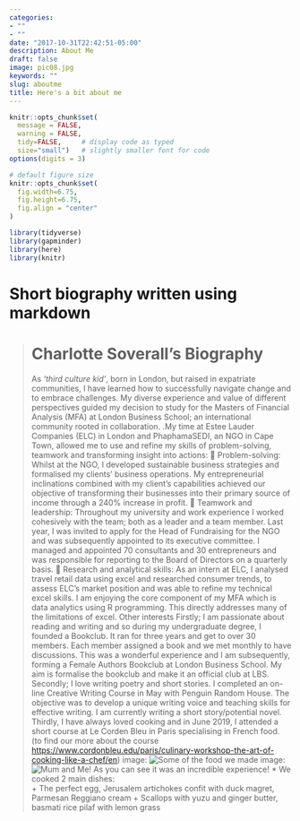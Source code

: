 ```yaml
---
categories:
- ""
- ""
date: "2017-10-31T22:42:51-05:00"
description: About Me
draft: false
image: pic08.jpg
keywords: ""
slug: aboutme
title: Here's a bit about me
---
```


```r
knitr::opts_chunk$set(
  message = FALSE, 
  warning = FALSE, 
  tidy=FALSE,     # display code as typed
  size="small")   # slightly smaller font for code
options(digits = 3)

# default figure size
knitr::opts_chunk$set(
  fig.width=6.75, 
  fig.height=6.75,
  fig.align = "center"
)
```

```r
library(tidyverse)  
library(gapminder)  
library(here)
library(knitr)
```

# Short biography written using markdown

> # Charlotte Soverall's Biography 
As  *‘third culture kid’*, born in London, but raised in expatriate communities, I have learned how to successfully navigate change and to embrace challenges. My diverse experience and value of different perspectives guided my decision to study for the Masters of Financial Analysis (MFA) at London Business School; an international community rooted in collaboration.
.My time at Estee Lauder Companies (ELC) in London and PhaphamaSEDI, an NGO in Cape Town, allowed me to use and refine my skills of problem-solving, teamwork and transforming insight into actions: 
	Problem-solving: Whilst at the NGO, I developed sustainable business strategies and formalised my clients’ business operations. My entrepreneurial inclinations combined with my client’s capabilities achieved our objective of transforming their businesses into their primary source of income through a 240% increase in profit. 
	Teamwork and leadership: Throughout my university and work experience I worked cohesively with the team; both as a leader and a team member. Last year, I was invited to apply for the Head of Fundraising for the NGO and was subsequently appointed to its executive committee. I managed and appointed 70 consultants and 30 entrepreneurs and was responsible for reporting to the Board of Directors on a quarterly basis. 
	Research and analytical skills: As an intern at ELC, I analysed travel retail data using excel and researched consumer trends, to assess ELC’s market position and was able to refine my technical excel skills. I am enjoying the core component of my MFA which is data analytics using R programming. This directly addresses many of the limitations of excel.
Other interests
Firstly; I am passionate about reading and writing and so during my undergraduate degree, I founded a Bookclub. It ran for three years and get to over 30 members. Each member assigned a book and we met monthly to have discussions. This was a wonderful experience and I am subsequently, forming a Female Authors Bookclub at London Business School. My aim is formalise the bookclub and make it an official club at LBS.
Secondly; I love writing poetry and short stories. I completed an on-line Creative Writing Course in May with Penguin Random House. The objective was to develop a unique writing voice and teaching skills for effective writing. I am currently writing a short story/potential novel.
Thirdly, I have always loved cooking and in June 2019, I attended a short course at Le Corden Bleu in Paris specialising in French food. (to find our more about the course <https://www.cordonbleu.edu/paris/culinary-workshop-the-art-of-cooking-like-a-chef/en>) 
image: ![Some of the food we made](Data/IMG_6146.jpg) image: ![Mum and Me!](Data/IMG_6149.jpg)
As you can see it was an incredible experience!
* We cooked 2 main dishes:  
  + The perfect egg, Jerusalem artichokes confit with duck magret, Parmesan Reggiano cream 
  + Scallops with yuzu and ginger butter, basmati rice pilaf with lemon grass

